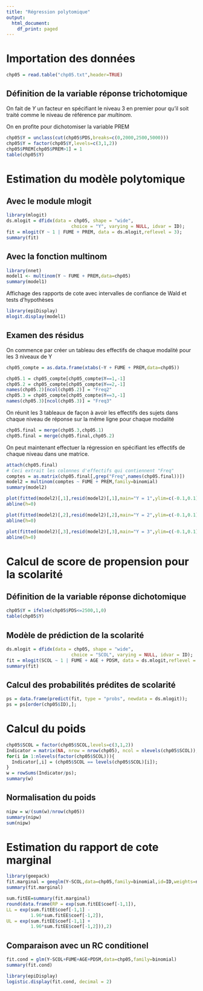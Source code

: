 ```yaml
---
title: "Régression polytomique"
output:
  html_document:
    df_print: paged
---
```


# Importation des données

```r
chp05 = read.table("chp05.txt",header=TRUE)
```

## Définition de la variable réponse trichotomique
On fait de *Y* un facteur en spécifiant le niveau 3 en premier pour qu'il soit traité comme le niveau de référence par *multinom*.

On en profite pour dichotomiser la variable PREM
```r
chp05$Y = unclass(cut(chp05$PDS,breaks=c(0,2000,2500,5000)))
chp05$Y = factor(chp05$Y,levels=c(3,1,2))
chp05$PREM[chp05$PREM>1] = 1
table(chp05$Y)
```
# Estimation du modèle polytomique
## Avec le module mlogit
```r
library(mlogit)
ds.mlogit = dfidx(data = chp05, shape = "wide",
                        choice = "Y", varying = NULL, idvar = ID);
fit = mlogit(Y ~ 1 | FUME + PREM, data = ds.mlogit,reflevel = 3);
summary(fit)
```

## Avec la fonction multinom
```r
library(nnet)
model1 <- multinom(Y ~ FUME + PREM,data=chp05)
summary(model1)
```
Affichage des rapports de cote avec intervalles de confiance de Wald et tests d'hypothèses
```r
library(epiDisplay)
mlogit.display(model1)
```
## Examen des résidus

On commence par créer un tableau des effectifs de chaque modalité pour les 3 niveaux de Y 
```r
chp05_compte = as.data.frame(xtabs(~Y + FUME + PREM,data=chp05))

chp05.1 = chp05_compte[chp05_compte$Y==1,-1]
chp05.2 = chp05_compte[chp05_compte$Y==2,-1]
names(chp05.2)[ncol(chp05.2)] = "Freq2"
chp05.3 = chp05_compte[chp05_compte$Y==3,-1]
names(chp05.3)[ncol(chp05.3)] = "Freq3"
```
On réunit les 3 tableaux de façon à avoir les effectifs des sujets dans chaque niveau de réponse sur la même ligne pour chaque modalité 
```r
chp05.final = merge(chp05.3,chp05.1)
chp05.final = merge(chp05.final,chp05.2)
```

On peut maintenant effectuer la régression en spécifiant les effectifs de chaque niveau dans une matrice.
```r
attach(chp05.final)
# Ceci extrait les colonnes d'effectifs qui contiennent "Freq"
comptes = as.matrix(chp05.final[,grep("Freq",names(chp05.final))])
model2 = multinom(comptes ~ FUME + PREM,family=binomial)
summary(model2)
```

```r
plot(fitted(model2)[,1],resid(model2)[,1],main="Y = 1",ylim=c(-0.1,0.1))
abline(h=0)
```
```r
plot(fitted(model2)[,2],resid(model2)[,2],main="Y = 2",ylim=c(-0.1,0.1))
abline(h=0)
```
```r
plot(fitted(model2)[,3],resid(model2)[,3],main="Y = 3",ylim=c(-0.1,0.1))
abline(h=0)
```
# Calcul de score de propension pour la scolarité

## Définition de la variable réponse dichotomique
```r
chp05$Y = ifelse(chp05$PDS<=2500,1,0)
table(chp05$Y)
```
## Modèle de prédiction de la scolarité
```r
ds.mlogit = dfidx(data = chp05, shape = "wide",
                        choice = "SCOL", varying = NULL, idvar = ID);
fit = mlogit(SCOL ~ 1 | FUME + AGE + PDSM, data = ds.mlogit,reflevel = 3);
summary(fit)
```

## Calcul des probabilités prédites de scolarité
```r
ps = data.frame(predict(fit, type = "probs", newdata = ds.mlogit));
ps = ps[order(chp05$ID),];
```

# Calcul du poids
```r
chp05$SCOL = factor(chp05$SCOL,levels=c(3,1,2))
Indicator = matrix(NA, nrow = nrow(chp05), ncol = nlevels(chp05$SCOL)); 
for(i in 1:nlevels(factor(chp05$SCOL))){
  Indicator[,i] = (chp05$SCOL == levels(chp05$SCOL)[i]);
}
w = rowSums(Indicator/ps);
summary(w)
```
## Normalisation du poids
```r
nipw = w/(sum(w)/nrow(chp05))
summary(nipw)
sum(nipw)
```
# Estimation du rapport de cote marginal
```r
library(geepack)
fit.marginal = geeglm(Y~SCOL,data=chp05,family=binomial,id=ID,weights=nipw, scale.fix = T)
summary(fit.marginal)
```
```r
sum.fitEE=summary(fit.marginal)
round(data.frame(RP = exp(sum.fitEE$coef[-1,1]),
LL = exp(sum.fitEE$coef[-1,1] -
         1.96*sum.fitEE$coef[-1,2]),
UL = exp(sum.fitEE$coef[-1,1] +
         1.96*sum.fitEE$coef[-1,2])),2)
```
## Comparaison avec un RC conditionel
```r
fit.cond = glm(Y~SCOL+FUME+AGE+PDSM,data=chp05,family=binomial)
summary(fit.cond)
```
```r
library(epiDisplay)
logistic.display(fit.cond, decimal = 2)
```

